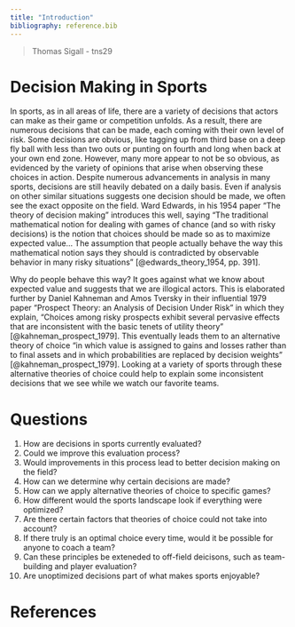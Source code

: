 ```yaml
---
title: "Introduction"
bibliography: reference.bib
---
```


> Thomas Sigall - tns29

# Decision Making in Sports
In sports, as in all areas of life, there are a variety of decisions that actors can make as their game or competition unfolds. As a result, there are numerous decisions that can be made, each coming with their own level of risk. Some decisions are obvious, like tagging up from third base on a deep fly ball with less than two outs or punting on fourth and long when back at your own end zone. However, many more appear to not be so obvious, as evidenced by the variety of opinions that arise when observing these choices in action. Despite numerous advancements in analysis in many sports, decisions are still heavily debated on a daily basis. Even if analysis on other similar situations suggests one decision should be made, we often see the exact opposite on the field. Ward Edwards, in his 1954 paper "The theory of decision making" introduces this well, saying "The traditional mathematical notion for dealing with games of chance (and so with risky decisions) is the notion that choices should be made so as to maximize expected value... The assumption that people actually behave the way this mathematical notion says they should is contradicted by observable behavior in many risky situations" [@edwards_theory_1954, pp. 391]. 

Why do people behave this way? It goes against what we know about expected value and suggests that we are illogical actors. This is elaborated further by Daniel Kahneman and Amos Tversky in their influential 1979 paper "Prospect Theory: an Analysis of Decision Under Risk" in which they explain, "Choices among risky prospects exhibit several pervasive effects that are inconsistent with the basic tenets of utility theory" [@kahneman_prospect_1979]. This eventually leads them to an alternative theory of choice "in which value is assigned to gains and losses rather than to final assets and in which probabilities are replaced by decision weights" [@kahneman_prospect_1979]. Looking at a variety of sports through these alternative theories of choice could help to explain some inconsistent decisions that we see while we watch our favorite teams.

# Questions
1. How are decisions in sports currently evaluated?
2. Could we improve this evaluation process?
3. Would improvements in this process lead to better decision making on the field?
4. How can we determine why certain decisions are made?
5. How can we apply alternative theories of choice to specific games?
6. How different would the sports landscape look if everything were optimized?
7. Are there certain factors that theories of choice could not take into account?
8. If there truly is an optimal choice every time, would it be possible for anyone to coach a team?
9. Can these principles be exteneded to off-field deicisons, such as team-building and player evaluation?
10. Are unoptimized decisions part of what makes sports enjoyable?

# References